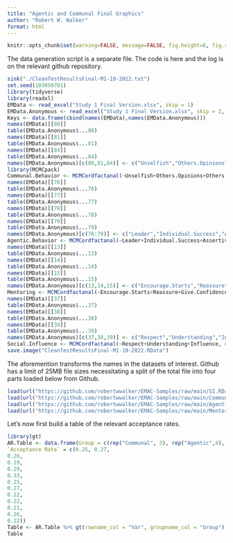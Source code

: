 ```yaml
---
title: "Agentic and Communal Final Graphics"
author: "Robert W. Walker"
format: html
---
```


```r
knitr::opts_chunk$set(warning=FALSE, message=FALSE, fig.height=6, fig.retina=3, dev="CairoJPEG")
```


The data generation script is a separate file.  The code is here and the log is on the relevant github repository.

```r
sink("./CleanTestResultsFinal-M1-10-2022.txt")
set.seed(103050701)
library(tidyverse)
library(readxl)
EMData <- read_excel("Study 1 Final Version.xlsx", skip = 1)
EMData.Anonymous <- read_excel("Study 1 Final Version.xlsx", skip = 2, col_names = FALSE)
Keys <- data.frame(cbind(names(EMData),names(EMData.Anonymous)))
names(EMData)[[80]]
table(EMData.Anonymous$...80)
names(EMData)[[81]]
table(EMData.Anonymous$...81)
names(EMData)[[84]]
table(EMData.Anonymous$...84)
names(EMData.Anonymous)[c(80,81,84)] <- c("Unselfish","Others.Opinions","Others.Interests")
library(MCMCpack)
Communal.Behavior <- MCMCordfactanal(~Unselfish+Others.Opinions+Others.Interests, data=EMData.Anonymous, factors=1, burnin=500000, mcmc=10000000, thin=1000, tune=1.3, store.scores=TRUE, L0=0.5, verbose = 500000)
names(EMData)[[76]]
table(EMData.Anonymous$...76)
names(EMData)[[77]]
table(EMData.Anonymous$...77)
names(EMData)[[78]]
table(EMData.Anonymous$...78)
names(EMData)[[79]]
table(EMData.Anonymous$...79)
names(EMData.Anonymous)[c(76:79)] <- c("Leader","Individual.Success","Assertive","Strong.Opinions")
Agentic.Behavior <- MCMCordfactanal(~Leader+Individual.Success+Assertive+Strong.Opinions, data=EMData.Anonymous, factors=1, burnin=500000, mcmc=10000000, thin=1000, tune=1.4, store.scores=TRUE, L0=0.5, verbose = 500000)
names(EMData)[[13]]
table(EMData.Anonymous$...13)
names(EMData)[[14]]
table(EMData.Anonymous$...14)
names(EMData)[[15]]
table(EMData.Anonymous$...15)
names(EMData.Anonymous)[c(13,14,15)] <- c("Encourage.Starts","Reassure","Give.Confidence")
Mentoring <- MCMCordfactanal(~Encourage.Starts+Reassure+Give.Confidence, data=EMData.Anonymous, factors=1, burnin=500000, mcmc=10000000, thin=1000, tune=1.5, store.scores=TRUE, L0=0.5, verbose = 500000)
names(EMData)[[37]]
table(EMData.Anonymous$...37)
names(EMData)[[38]]
table(EMData.Anonymous$...38)
names(EMData)[[39]]
table(EMData.Anonymous$...39)
names(EMData.Anonymous)[c(37,38,39)] <- c("Respect","Understanding","Influence")
Social.Influence <- MCMCordfactanal(~Respect+Understanding+Influence, data=EMData.Anonymous, factors=1, burnin=500000, mcmc=10000000, thin=1000, tune=2.3, L0=0.5, store.scores=TRUE, verbose = 500000)
save.image("CleanTestResultsFinal-M1-10-2022.RData")
```

The aforemention transforms the names in the datasets of interest.  Github has a limit of 25MB file sizes necessitating a split of the total file into four parts loaded below from Github.

```r
load(url("https://github.com/robertwwalker/EMAC-Samples/raw/main/SI.RData"))
load(url("https://github.com/robertwwalker/EMAC-Samples/raw/main/Communal.RData"))
load(url("https://github.com/robertwwalker/EMAC-Samples/raw/main/Agentic-Plus.RData"))
load(url("https://github.com/robertwwalker/EMAC-Samples/raw/main/Mentoring.RData"))
```


Let's now first build a table of the relevant acceptance rates.

```r
library(gt)
AR.Table <- data.frame(Group = c(rep("Communal", 3), rep("Agentic",4), rep("Mentoring", 3), rep("Social Influence", 3)), Var = c("You are expected to be unselfish.", "In your interactions with others you are expected to consider others opinions over your own", "Your community expects you to put others interests ahead of your own", "People in the community expect you to be a leader", "Your community encourages you to achieve individual success", "You are expected to be assertive in your interactions with others", "You are expected to have strong opinions","Encourage entrepreneurs to start businesses", "Reassure other entrepreneurs when things are not going well","Help other entrepreneurs have confidence they can succeed", "The respect you have in the community helps your business","Your understanding of the community helps your business","Your influence in the community helps your business"),
`Acceptance Rate` = c(0.25, 0.27,
0.26,
0.19,
0.29,
0.33,
0.25,
0.27,
0.22, 
0.22,
0.21,
0.26,
0.22))
Table <- AR.Table %>% gt(rowname_col = "Var", groupname_col = "Group") %>% tab_header("Metropolis-Hastings Acceptance Rates for Ordered Factor Analysis")
Table
```

